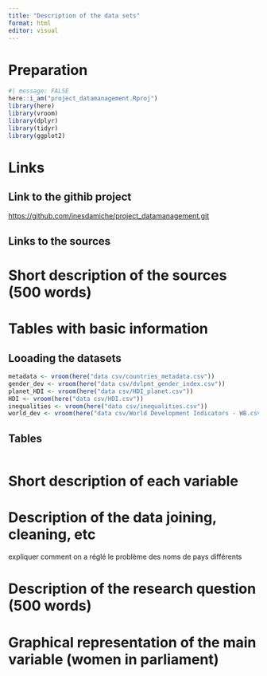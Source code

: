 ```yaml
---
title: "Description of the data sets"
format: html
editor: visual
---
```


# Preparation 
```r
#| message: FALSE
here::i_am("project_datamanagement.Rproj")
library(here)
library(vroom) 
library(dplyr)
library(tidyr)
library(ggplot2)
```

# Links

## Link to the githib project

<https://github.com/inesdamiche/project_datamanagement.git>

## Links to the sources 


# Short description of the sources (500 words)


# Tables with basic information 

## Looading the datasets  
```r
metadata <- vroom(here("data csv/countries_metadata.csv")) 
gender_dev <- vroom(here("data csv/dvlpmt_gender_index.csv"))
planet_HDI <- vroom(here("data csv/HDI_planet.csv"))
HDI <- vroom(here("data csv/HDI.csv"))
inequalities <- vroom(here("data csv/inequalities.csv"))
world_dev <- vroom(here("data csv/World Development Indicators - WB.csv"))
```
## Tables
```r

```


# Short description of each variable 

# Description of the data joining, cleaning, etc
expliquer comment on a réglé le problème des noms de pays différents 

# Description of the research question (500 words)

# Graphical representation of the main variable (women in parliament)





